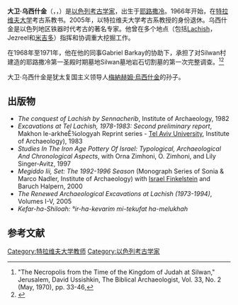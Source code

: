 '''大卫·乌西什金'''（{{lang-he|דוד אוסישקין}}，{{lang-en|David Ussishkin}}，{{bd|1935年||}}）是[[以色列|以色列]][[考古学家|考古学家]]，出生于[[耶路撒冷|耶路撒冷]]。1966年开始，在[[特拉维夫大学|特拉维夫大学]]考古系教书。2005年，以特拉维夫大学考古系教授的身份退休。乌西什金是以色列地区铁器时代考古的著名专家。他曾在多个地点（包括[[Lachish|Lachish]]，Jezreel和[[米吉多|米吉多]]）指挥和协调重大挖掘工作。

在1968年至1971年，他在他的同事Gabriel Barkay的协助下，承担了对Silwan村建造的耶路撒冷第一圣殿时期墓地Silwan墓地岩石切割墓的第一次完整调查。<ref name="Ussishkin">"The Necropolis from the Time of the Kingdom of Judah at Silwan," Jerusalem, David Ussishkin, The Biblical Archaeologist, Vol. 33, No. 2 (May, 1970), pp. 33-46,</ref><ref>{{cite web|url=http://www.tau.ac.il/humanities/archaeology/directory/dir_david_ussishkin.html|title=Chameleon Logo|accessdate=27 November 2014|publisher=Tau.ac.il|archive-date=2012-11-19|archive-url=https://web.archive.org/web/20121119125257/http://www.tau.ac.il/humanities/archaeology/directory/dir_david_ussishkin.html|dead-url=no}}</ref>

大卫·乌西什金是犹太复国主义领导人[[梅纳赫姆·烏什金|梅納赫姆·烏西什金]]的孙子。

== 出版物 ==
* ''The conquest of Lachish by Sennacherib'', Institute of Archaeology, 1982
* ''Excavations at Tel Lachish, 1978-1983: Second preliminary report '', Makhon le-arkheÊ¾ologyah Reprint series - [[臺拉維夫大學|Tel Aviv University]], Institute of Archaeology), 1983
* ''Studies In The Iron Age Pottery Of Israel: Typological, Archaeological And Chronological Aspects'', with Orna Zimhoni, O. Zimhoni, and Lily Singer-Avitz, 1997
* ''Megiddo Iii, Set: The 1992-1996 Season'' (Monograph Series of Sonia & Marco Nadler, Institute of Archaeology) with [[Israel_Finkelstein|Israel Finkelstein]] and Baruch Halpern, 2000
* ''The Renewed Archaeological Excavations at Lachish (1973-1994)'', Volumes I-V, 2005
* ''Kefar-ha-Shiloah: °ir-ha-kevarim mi-tekufat ha-melukhah''{{Fact|date=June 2007}}

== 参考文献 ==
{{reflist}}

{{normdaten}}
{{DEFAULTSORT:Ussishkin}}
[[Category:特拉维夫大学教师|Category:特拉维夫大学教师]]
[[Category:以色列考古学家|Category:以色列考古学家]]
{{Israel-bio-stub}}
{{Archaeologist-stub}}